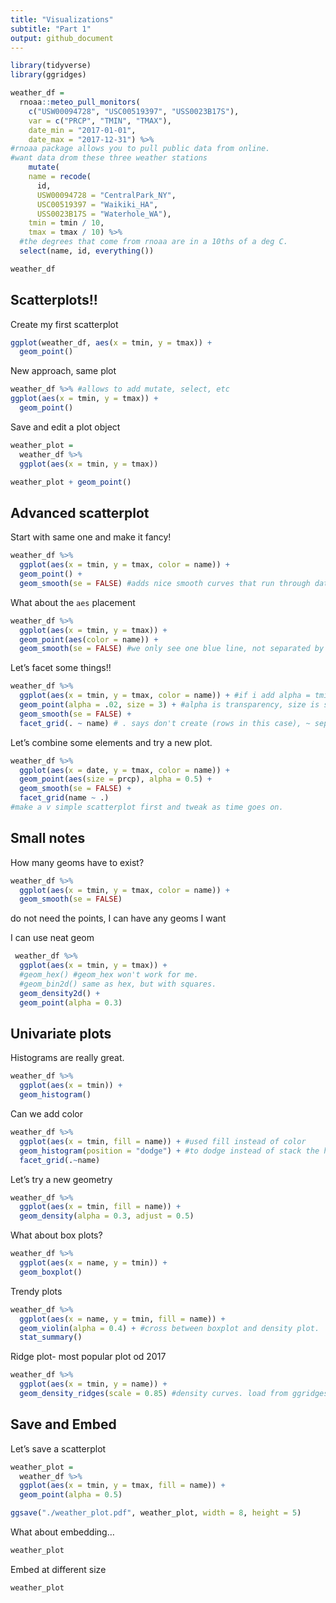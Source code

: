 ```yaml
---
title: "Visualizations"
subtitle: "Part 1"
output: github_document
---
```


```r
library(tidyverse)
library(ggridges)
```


```r
weather_df = 
  rnoaa::meteo_pull_monitors( 
    c("USW00094728", "USC00519397", "USS0023B17S"), 
    var = c("PRCP", "TMIN", "TMAX"), 
    date_min = "2017-01-01",
    date_max = "2017-12-31") %>%
#rnoaa package allows you to pull public data from online. 
#want data drom these three weather stations
    mutate(
    name = recode(
      id, 
      USW00094728 = "CentralPark_NY", 
      USC00519397 = "Waikiki_HA",
      USS0023B17S = "Waterhole_WA"),
    tmin = tmin / 10,
    tmax = tmax / 10) %>%
  #the degrees that come from rnoaa are in a 10ths of a deg C. 
  select(name, id, everything())

weather_df

```


## Scatterplots!!

Create my first scatterplot

```r
ggplot(weather_df, aes(x = tmin, y = tmax)) + 
  geom_point()
```

New approach, same plot

```r
weather_df %>% #allows to add mutate, select, etc
ggplot(aes(x = tmin, y = tmax)) + 
  geom_point()
```


Save and edit a plot object

```r
weather_plot = 
  weather_df %>% 
  ggplot(aes(x = tmin, y = tmax))

weather_plot + geom_point()
```


## Advanced scatterplot

Start with same one and make it fancy! 

```r
weather_df %>% 
  ggplot(aes(x = tmin, y = tmax, color = name)) + 
  geom_point() + 
  geom_smooth(se = FALSE) #adds nice smooth curves that run through data set (i do want to know how they are calculated tho)
```

What about the `aes` placement 

```r
 
weather_df %>% 
  ggplot(aes(x = tmin, y = tmax)) + 
  geom_point(aes(color = name)) +
  geom_smooth(se = FALSE) #we only see one blue line, not separated by colors.  this color only applies to the scatterplot, bc the asthetic is added to point. define asthetics in ggplot and they get passed on to everything below.

```

Let's facet some things!!

```r
weather_df %>% 
  ggplot(aes(x = tmin, y = tmax, color = name)) + #if i add alpha = tmin in the aes here, it would gradient for the min levels to be more transparent
  geom_point(alpha = .02, size = 3) + #alpha is transparency, size is size of points; can be used in geom_smooth too. 
  geom_smooth(se = FALSE) + 
  facet_grid(. ~ name) # . says don't create (rows in this case), ~ separates (x ~ y), y creates different columns according to names. 

```

Let's combine some elements and try a new plot.

```r
weather_df %>% 
  ggplot(aes(x = date, y = tmax, color = name)) + 
  geom_point(aes(size = prcp), alpha = 0.5) + 
  geom_smooth(se = FALSE) +
  facet_grid(name ~ .)
#make a v simple scatterplot first and tweak as time goes on. 
```

## Small notes

How many geoms have to exist?

```r
weather_df %>% 
  ggplot(aes(x = tmin, y = tmax, color = name)) + 
  geom_smooth(se = FALSE)
```

do not need the points, I can have any geoms I want

I can use neat geom

```r
 weather_df %>% 
  ggplot(aes(x = tmin, y = tmax)) +
  #geom_hex() #geom_hex won't work for me.
  #geom_bin2d() same as hex, but with squares.
  geom_density2d() +
  geom_point(alpha = 0.3)
```

## Univariate plots

Histograms are really great. 

```r
weather_df %>% 
  ggplot(aes(x = tmin)) + 
  geom_histogram()
```

Can we add color

```r
weather_df %>% 
  ggplot(aes(x = tmin, fill = name)) + #used fill instead of color
  geom_histogram(position = "dodge") + #to dodge instead of stack the histograms.
  facet_grid(.~name)
```

Let's try a new geometry

```r
weather_df %>% 
  ggplot(aes(x = tmin, fill = name)) + 
  geom_density(alpha = 0.3, adjust = 0.5)
```

What about box plots?

```r
weather_df %>% 
  ggplot(aes(x = name, y = tmin)) + 
  geom_boxplot()
```

Trendy plots

```r
weather_df %>% 
  ggplot(aes(x = name, y = tmin, fill = name)) + 
  geom_violin(alpha = 0.4) + #cross between boxplot and density plot.
  stat_summary()
```

Ridge plot- most popular plot od 2017

```r
weather_df %>% 
  ggplot(aes(x = tmin, y = name)) + 
  geom_density_ridges(scale = 0.85) #density curves. load from ggridges package. 
```

## Save and Embed
Let's save a scatterplot

```r
weather_plot = 
  weather_df %>% 
  ggplot(aes(x = tmin, y = tmax, fill = name)) + 
  geom_point(alpha = 0.5)

ggsave("./weather_plot.pdf", weather_plot, width = 8, height = 5)
```

What about embedding...

```r
weather_plot
```

Embed at different size

```r
weather_plot
```

